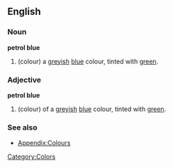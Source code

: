 {{Wikipedia}}
==English==

===Noun===
'''petrol blue'''
#(colour) a [[grey]]ish [[blue]] colour, tinted with [[green]].

===Adjective===
'''petrol blue'''
#(colour) of a [[grey]]ish [[blue]] colour, tinted with [[green]].

===See also===
*[[Wiktionary_Appendix:Colours|Appendix:Colours]]

[[Category:Colors]]